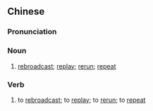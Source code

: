 ==Chinese==
{{zh-forms}}

===Pronunciation===
{{zh-pron
|m=chóng播
|c=cung5 bo3
|mn=tiông-pò͘
|cat=n,v
}}

===Noun===
{{zh-noun}}

# [[rebroadcast]]; [[replay]]; [[rerun]]; [[repeat]]

===Verb===
{{zh-verb}}

# to [[rebroadcast]]; to [[replay]]; to [[rerun]]; to [[repeat]]